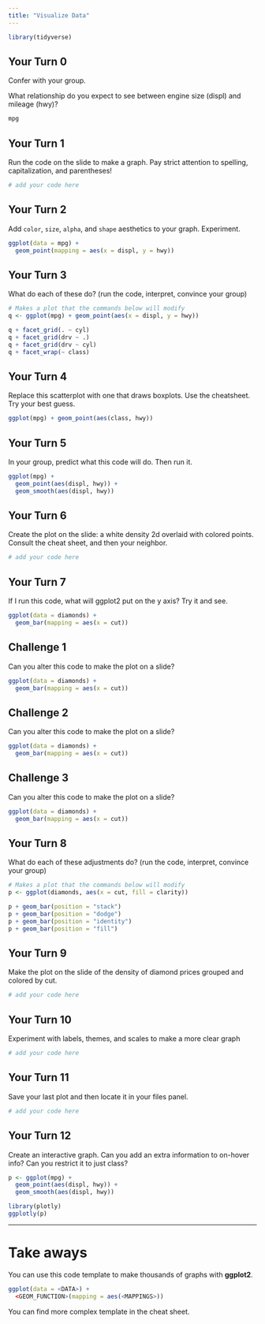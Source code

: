 ```yaml
---
title: "Visualize Data"
---
```


```r
library(tidyverse)
```

## Your Turn 0

Confer with your group.

What relationship do you expect to see between engine
size (displ) and mileage (hwy)?

```r
mpg
```


## Your Turn 1

Run the code on the slide to make a graph. Pay strict attention to spelling, capitalization, and parentheses!

```r
# add your code here
```

## Your Turn 2

Add `color`, `size`, `alpha`, and `shape` aesthetics to your graph. Experiment.  

```r
ggplot(data = mpg) +
  geom_point(mapping = aes(x = displ, y = hwy))
```

## Your Turn 3

What do each of these do?
(run the code, interpret, convince your group)

```r
# Makes a plot that the commands below will modify
q <- ggplot(mpg) + geom_point(aes(x = displ, y = hwy))

q + facet_grid(. ~ cyl)
q + facet_grid(drv ~ .)
q + facet_grid(drv ~ cyl)
q + facet_wrap(~ class)
```

## Your Turn 4

Replace this scatterplot with one that draws boxplots. Use the cheatsheet. Try your best guess.

```r
ggplot(mpg) + geom_point(aes(class, hwy))
```

## Your Turn 5

In your group, predict what this code will do.
Then run it.

```r
ggplot(mpg) +
  geom_point(aes(displ, hwy)) +
  geom_smooth(aes(displ, hwy))
```

## Your Turn 6

Create the plot on the slide: a white density 2d overlaid with colored points.
Consult the cheat sheet, and then your neighbor.

```r
# add your code here
```

## Your Turn 7

If I run this code, what will ggplot2 put on the y axis?
Try it and see.

```r
ggplot(data = diamonds) +
  geom_bar(mapping = aes(x = cut))
```

## Challenge 1

Can you alter this code to make the plot on a slide?

```r
ggplot(data = diamonds) +
  geom_bar(mapping = aes(x = cut))
```

## Challenge 2

Can you alter this code to make the plot on a slide?

```r
ggplot(data = diamonds) +
  geom_bar(mapping = aes(x = cut))
```

## Challenge 3

Can you alter this code to make the plot on a slide?

```r
ggplot(data = diamonds) +
  geom_bar(mapping = aes(x = cut))
```

## Your Turn 8

What do each of these adjustments do?
(run the code, interpret, convince your group)

```r
# Makes a plot that the commands below will modify
p <- ggplot(diamonds, aes(x = cut, fill = clarity))

p + geom_bar(position = "stack")
p + geom_bar(position = "dodge")
p + geom_bar(position = "identity")
p + geom_bar(position = "fill")
```

## Your Turn 9

Make the plot on the slide of the density of diamond prices grouped
and colored by cut.

```r
# add your code here
```

## Your Turn 10

Experiment with labels, themes, and scales to make a more clear
graph

```r
# add your code here
```

## Your Turn 11

Save your last plot and then locate it in your files panel.

```r
# add your code here
```

## Your Turn 12

Create an interactive graph. Can you add an extra information to on-hover info? Can you restrict it to just class?

```r
p <- ggplot(mpg) + 
  geom_point(aes(displ, hwy)) +
  geom_smooth(aes(displ, hwy))

library(plotly)
ggplotly(p)
```

***

# Take aways

You can use this code template to make thousands of graphs with **ggplot2**.

```r
ggplot(data = <DATA>) +
  <GEOM_FUNCTION>(mapping = aes(<MAPPINGS>))
```

You can find more complex template in the cheat sheet.